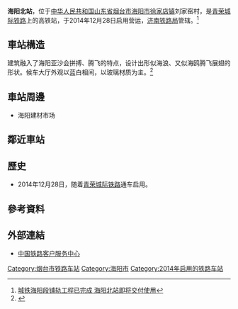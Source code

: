 {{Expand|time=2016-04-13T13:33:54+00:00}}
{{Infobox China railway station
|车站名称 =海阳北站
|图片 = 
|图片介绍 = 
|车站名称拼音 = Haiyangbei
|英文名称 = Haiyangbei Railway Station
|车站代码 = 18659<ref>{{cite web|url=http://hyfw.12306.cn/hyinfo/action/FwcszsAction_index?type=1|title=营业站服务信息查询|publisher=[[中国铁路客户服务中心|中国铁路客户服务中心]]|accessdate=2017-04-05|archive-date=2016-11-06|archive-url=https://web.archive.org/web/20161106075157/http://hyfw.12306.cn/hyinfo/action/FwcszsAction_index?type=1|dead-url=no}}</ref>
|电报码 = HEK
|拼音码 = HYB
|车站位置 = [[山东省|山东省]][[烟台市|烟台市]][[海阳市|海阳市]][[徐家店镇|徐家店镇]]刘家窑村
|坐标 = {{coord|37|4|6.71|N|120|57|17.78|E|display=inline,title}}
|归属 = [[济南铁路局|济南铁路局]][[烟台车务段|烟台车务段]]
|线路 = [[青荣城际铁路|青荣城际铁路]]
|车站等级 = 
|月台数目 = 2
|股道数目 = 4
}}
'''海阳北站'''，位于[[中华人民共和国|中华人民共和国]][[山东省|山东省]][[烟台市|烟台市]][[海阳市|海阳市]][[徐家店镇|徐家店镇]]刘家窑村，是[[青荣城际铁路|青荣城际铁路]]上的高铁站，于2014年12月28日启用营运，[[济南铁路局|济南铁路局]]管辖。<ref>[http://news.xinhuanet.com/house/yt/2014-07-15/c_1111624933.htm?prolongation=1 城铁海阳段铺轨工程已完成 海阳北站即将交付使用]</ref>
==車站構造==
建筑融入了海阳亚沙会拼搏、腾飞的特点，设计出形似海浪、又似海鸥腾飞展翅的形状。候车大厅外观以蓝白相间，以玻璃材质为主。<ref>{{Cite web |url=http://news.163.com/14/1126/06/ABV6VBH000014SEH.html |title=海阳北站站房形似海鸥展翅 以海阳特色为主 |access-date=2016-04-13 |archive-url=https://web.archive.org/web/20160423134910/http://news.163.com/14/1126/06/ABV6VBH000014SEH.html |archive-date=2016-04-23 |dead-url=yes }}</ref>

==車站周邊==
* 海阳建材市场
== 鄰近車站 ==
{{start rail box|[[中国高速铁路|中国高速铁路]]}}
{{s-inop|[[莱阳站|莱阳]]|往 [[青岛北站|青岛北]]}}
{{s-line|[[青荣城际铁路|青荣城际铁路]]}}
{{s-inop|[[桃村北站|桃村北]]|往 [[荣成站|荣成]]}}
{{s-end}}
==歷史==
* 2014年12月28日，随着[[青荣城际铁路|青荣城际铁路]]通车启用。
==參考資料==
{{reflist}}
==外部連結==
* [http://www.12306.cn/mormhweb/ 中国铁路客户服务中心] {{Wayback|url=http://www.12306.cn/mormhweb/ |date=20180205163941 }}
{{China-rail-stub}}
{{青荣城际铁路}}
[[Category:烟台市铁路车站|Category:烟台市铁路车站]]
[[Category:海阳市|Category:海阳市]]
[[Category:2014年启用的铁路车站|Category:2014年启用的铁路车站]]
